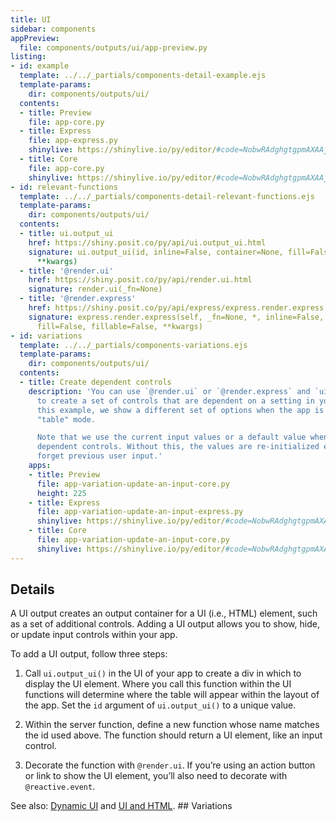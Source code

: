 ```yaml
---
title: UI
sidebar: components
appPreview:
  file: components/outputs/ui/app-preview.py
listing:
- id: example
  template: ../../_partials/components-detail-example.ejs
  template-params:
    dir: components/outputs/ui/
  contents:
  - title: Preview
    file: app-core.py
  - title: Express
    file: app-express.py
    shinylive: https://shinylive.io/py/editor/#code=NobwRAdghgtgpmAXAAjFADugdOgnmAGlQGMB7CAFzkqVQDMAnUmZAZwAsBLCXZTmdKQYVkDagBM4DADoRGzNlx5Y4AD3RjWrPgKEju6AK4UihzrNlmsB4wH1WAd04Vi7ABTSwHUg-sAbTkkZQmRPAGV2HzYAoM8iABUGQzgASgsIWQABMQggrHFOVnQ-KF5kAGJkAB4q2Uk6ZDN-QKk3FJQK6tqIZF6+BpsKLG9fVhjW9tk+6eQANyg-ZOQAXj4IIyGxloY2-tCvceC1tY3kOD9WOGQAVimZ3qtB5qCPA+24-YBhSNJL5ChkBBDDAAEZSD4wbjLACMRBgUFUMIADER5os4Ms0ck0hAQmAKLh0AgUPi1BQwABfAC6QA
  - title: Core
    file: app-core.py
    shinylive: https://shinylive.io/py/editor/#code=NobwRAdghgtgpmAXAAjFADugdOgnmAGlQGMB7CAFzkqVQDMAnUmZAZwAsBLCXZTmdKQYVkAQUxEGcKMQqcAbnEnUAJnAZEArpwA6EPRnQB9bcgC8ybTigBzOEboAbbSoAUe5J8ucs3dJoojVgB3TgpidncwDlJgoMdONQYdQmQUgGV2WLYEpJSiABUGTTgASgIPLytSAP9A7SjteMT1FPLPAGJkAB5uvVK9QYg1OjZ1RQZXPwCiGoo6olY4VlZOclLESs8AASlh9SxTZC7ereRd6VkFOCw4RUopiDqsGLjWXPVSzp6+iC9kEbeZpJVwbb6nP7-LycUbTCgvLJvD6TDZnKFeeRQZxwcx8J4BF7I0F8UYpd4tZJgPF4urIOCOJbIACsaPRyCkFE0DD+VjhwPU7khbLZZOR+TSYAAwllSIyoMgIJoYAAjVqpGDcMwARiIMCgAA9tQAGIiY7FmM0lVnogb6O2GXHidCuQwmTiLcafPSpMAUXDoBAoX1wfUUMAAXwAukA
- id: relevant-functions
  template: ../../_partials/components-detail-relevant-functions.ejs
  template-params:
    dir: components/outputs/ui/
  contents:
  - title: ui.output_ui
    href: https://shiny.posit.co/py/api/ui.output_ui.html
    signature: ui.output_ui(id, inline=False, container=None, fill=False, fillable=False,
      **kwargs)
  - title: '@render.ui'
    href: https://shiny.posit.co/py/api/render.ui.html
    signature: render.ui(_fn=None)
  - title: '@render.express'
    href: https://shiny.posit.co/py/api/express/express.render.express.html
    signature: express.render.express(self, _fn=None, *, inline=False, container=None,
      fill=False, fillable=False, **kwargs)
- id: variations
  template: ../../_partials/components-variations.ejs
  template-params:
    dir: components/outputs/ui/
  contents:
  - title: Create dependent controls
    description: 'You can use `@render.ui` or `@render.express` and `ui.output_ui()`
      to create a set of controls that are dependent on a setting in your app. In
      this example, we show a different set of options when the app is in "plot" or
      "table" mode.

      Note that we use the current input values or a default value when creating the
      dependent controls. Without this, the values are re-initialized every time and
      forget previous user input.'
    apps:
    - title: Preview
      file: app-variation-update-an-input-core.py
      height: 225
    - title: Express
      file: app-variation-update-an-input-express.py
      shinylive: https://shinylive.io/py/editor/#code=NobwRAdghgtgpmAXAAjFADugdOgnmAGlQGMB7CAFzkqVQDMAnUmZAZwAsBLCXZTmdKQYVkDagBM4DADoRGzNlx5Y4AD3RjWrPgKEju6AK4UihzrNkB3ThXbIzWADZRcpYwH0yjwzAisAFACUiLLIYfacWAYeDFDinKTuAEbGFOQB0mAwpJKZRJkAIpys6M682bmEyMCZACpQSY5weciZAAqOpBSZALpErHBNxFTiALx1DU2ZgRYQ4cgAAmIQkgxY8SVloeGSdMgVcJ7kFEyOAcHb82Gce9EUWAdByKOjrWD1jc1Il1fzTJbaV53LD-c58PaZUGZPhzO7IQYDZAARgADD9fmEvICYUZ7linjc3ljodwccZ4Wc4MgACzojEOO7uViOTirfyQ0gAlqZABKnNYISqADcoN44KNQUQYNxRkipVBVLKUTM5hj5gyILimSy2ZliVVMgBhUjeXwCloisWjLFSmVy-YKpUqtUIuAhVVqsLsOCcADm7BEQM1xiw3r9AYJELAYf93TAMLJIldyAArCi0R7PdZxLZnomsNnbJG3oX2CTYcGk5TU+m6b8NVrmaypOzoz7Y9ywAAJdsBwVES2GcUxgO2iBKlHyxWo9POz1hBseJu6sClzsAdVZtn7yEH4tLY4nU4nytkVTAFFw6AQKAvagoYAAvj0gA
    - title: Core
      file: app-variation-update-an-input-core.py
      shinylive: https://shinylive.io/py/editor/#code=NobwRAdghgtgpmAXAAjFADugdOgnmAGlQGMB7CAFzkqVQDMAnUmZAZwAsBLCXZTmdKQYVkAQUxEG1ACZwGRAK6cAOhFUZ0AfSXIAvMiU4oAczia6AGyXSAFKuQODnLBai5SCiprJWYEVnYQjsFOWNzonpoMUNKcpJoARp4U5AH2IRnKYDCksllEWQAinKzorrw5eYTIwFkAKlAJFnD5yFkAChakFFkAukSscM3EVNK69Y3NWekZAJQEMyGGHhQRXkp22blmZJRMFqxZ84uzqqdqF7J0bHIAbnI24Z5EK2sDcKyscRCziIsAAlIILIGFglIsrshKjtyBR9gFfotgpxrk8KFhoTZZnp9BMmi0kEiMsgmAB3Vh6PgQNZYMkIvjXLJ0rJUqlrZBDQbIACMAAYiRkfBT9GisEKsQy2mAhSzuGzPByDnBkAAWAUhKQUBQMIKGBrGAAyJQogWJZtCaM0rAsnBBm2Z1SyACVSOS-tVblArHBdHSiDBuLpuf6oAAPIO845Bc0ZQyW622h5ZGWOsAAYVIvn87qInu9uiF-sDwahYYjUZjDnOZs5cD+0Zj7DgnGM7BEIupniwTZbbYlKKlPdbPTArLRiq5AFZefyG+bSbaKOxKaKF9Il-3GWA10vZUFx7XkNPZ5WSXAtTrQvqjawTeqzXHO14E3askO260sgAJZvDnPIPMFB9d8KCLCAI15ENwz5GcK1PRxHzWK0bVfbdF3YT8wAAdXQ-9AJ9Hd2DAiCoIgyMFjnM1zlUdRMEpcR0BsDRtE4d4GHuBhzmqMAKFwdAEBQHi4FDCgwAAX16IA
---
```


:::{#example}
:::

:::{#relevant-functions}
:::

## Details

A UI output creates an output container for a UI (i.e., HTML) element, such as a set of additional controls. Adding a UI output allows you to show, hide, or update input controls within your app.

To add a UI output, follow three steps:

  1. Call `ui.output_ui()` in the UI of your app to create a div in which to display the UI element. Where you call this function within the UI functions will determine where the table will appear within the layout of the app. Set the `id` argument of `ui.output_ui()` to a unique value.

  2. Within the server function, define a new function whose name matches the id used above. The function should return a UI element, like an input control.

  3. Decorate the function with `@render.ui`. If you're using an action button or link to show the UI element, you'll also need to decorate with `@reactive.event`.

See also: [Dynamic UI](https://shiny.posit.co/py/docs/ui-dynamic.html) and [UI and HTML](https://shiny.posit.co/py/docs/ui-html.html).
## Variations

:::{#variations}
:::
